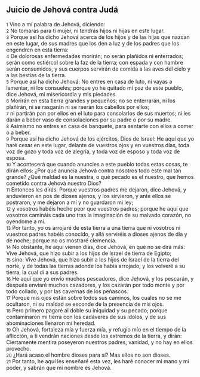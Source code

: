 == Juicio de Jehová contra Judá ==

{{anchor|1}} <small>1</small> Vino a mí palabra de Jehová, diciendo:<br>
{{anchor|2}} <small>2</small> No tomarás para ti mujer, ni tendrás hijos ni hijas en este lugar.<br>
{{anchor|3}} <small>3</small> Porque así ha dicho Jehová acerca de los hijos y de las hijas que nazcan en este lugar, de sus madres que los den a luz y de los padres que los engendren en esta tierra:<br>
{{anchor|4}} <small>4</small> De dolorosas enfermedades morirán; no serán plañidos ni enterrados; serán como estiércol sobre la faz de la tierra; con espada y con hambre serán consumidos, y sus cuerpos servirán de comida a las aves del cielo y a las bestias de la tierra.<br>
{{anchor|5}} <small>5</small> Porque así ha dicho Jehová: No entres en casa de luto, ni vayas a lamentar, ni los consueles; porque yo he quitado mi paz de este pueblo, dice Jehová, mi misericordia y mis piedades.<br>
{{anchor|6}} <small>6</small> Morirán en esta tierra grandes y pequeños; no se enterrarán, ni los plañirán, ni se rasgarán ni se raerán los cabellos por ellos;<br>
{{anchor|7}} <small>7</small> ni partirán pan por ellos en el luto para consolarlos de sus muertos; ni les darán a beber vaso de consolaciones por su padre o por su madre.<br>
{{anchor|8}} <small>8</small> Asimismo no entres en casa de banquete, para sentarte con ellos a comer o a beber.<br>
{{anchor|9}} <small>9</small> Porque así ha dicho Jehová de los ejércitos, Dios de Israel: He aquí que yo haré cesar en este lugar, delante de vuestros ojos y en vuestros días, toda voz de gozo y toda voz de alegría, y toda voz de esposo y toda voz de esposa.<br>
{{anchor|10}} <small>10</small> Y acontecerá que cuando anuncies a este pueblo todas estas cosas, te dirán ellos: ¿Por qué anuncia Jehová contra nosotros todo este mal tan grande? ¿Qué maldad es la nuestra, o qué pecado es el nuestro, que hemos cometido contra Jehová nuestro Dios?<br>
{{anchor|11}} <small>11</small> Entonces les dirás: Porque vuestros padres me dejaron, dice Jehová, y anduvieron en pos de dioses ajenos, y los sirvieron, y ante ellos se postraron, y me dejaron a mí y no guardaron mi ley;<br>
{{anchor|12}} <small>12</small> y vosotros habéis hecho peor que vuestros padres; porque he aquí que vosotros camináis cada uno tras la imaginación de su malvado corazón, no oyéndome a mí.<br>
{{anchor|13}} <small>13</small> Por tanto, yo os arrojaré de esta tierra a una tierra que ni vosotros ni vuestros padres habéis conocido, y allá serviréis a dioses ajenos de día y de noche; porque no os mostraré clemencia.<br>
{{anchor|14}} <small>14</small> No obstante, he aquí vienen días, dice Jehová, en que no se dirá más: Vive Jehová, que hizo subir a los hijos de Israel de tierra de Egipto;<br>
{{anchor|15}} <small>15</small> sino: Vive Jehová, que hizo subir a los hijos de Israel de la tierra del norte, y de todas las tierras adonde los había arrojado; y los volveré a su tierra, la cual di a sus padres.<br>
{{anchor|16}} <small>16</small> He aquí que yo envío muchos pescadores, dice Jehová, y los pescarán, y después enviaré muchos cazadores, y los cazarán por todo monte y por todo collado, y por las cavernas de los peñascos.<br>
{{anchor|17}} <small>17</small> Porque mis ojos están sobre todos sus caminos, los cuales no se me ocultaron, ni su maldad se esconde de la presencia de mis ojos.<br>
{{anchor|18}} <small>18</small> Pero primero pagaré al doble su iniquidad y su pecado; porque contaminaron mi tierra con los cadáveres de sus ídolos, y de sus abominaciones llenaron mi heredad.<br>
{{anchor|19}} <small>19</small> Oh Jehová, fortaleza mía y fuerza mía, y refugio mío en el tiempo de la aflicción, a ti vendrán naciones desde los extremos de la tierra, y dirán: Ciertamente mentira poseyeron nuestros padres, vanidad, y no hay en ellos provecho.<br>
{{anchor|20}} <small>20</small> ¿Hará acaso el hombre dioses para sí? Mas ellos no son dioses.<br>
{{anchor|21}} <small>21</small> Por tanto, he aquí les enseñaré esta vez, les haré conocer mi mano y mi poder, y sabrán que mi nombre es Jehová.<br>
